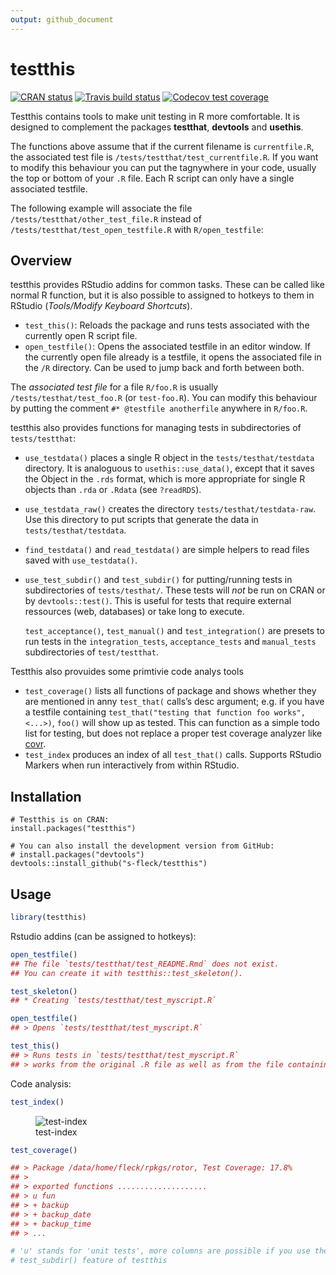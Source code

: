 ```yaml
---
output: github_document
---
```


# testthis

<!-- badges: start -->
[![CRAN status](http://www.r-pkg.org/badges/version/testthis)](https://cran.r-project.org/package=testthis)
[![Travis build status](https://travis-ci.org/s-fleck/testthis.svg?branch=master)](https://travis-ci.org/s-fleck/testthis)
[![Codecov test coverage](https://codecov.io/gh/s-fleck/testthis/branch/master/graph/badge.svg)](https://codecov.io/gh/s-fleck/testthis?branch=master)
<!-- badges: end -->

Testthis contains tools to make unit testing in R more comfortable. It is 
designed to complement the packages **testthat**, **devtools** and **usethis**. 




The functions above assume that if the current filename is `currentfile.R`,
the associated test file is `/tests/testthat/test_currentfile.R`. If you want
to modify this behaviour you can put the tagnywhere
in your code, usually the top or bottom of your `.R` file. Each R script can only
have a single associated testfile.

The following example will associate the file `/tests/testthat/other_test_file.R`
instead of `/tests/testthat/test_open_testfile.R` with `R/open_testfile`:


## Overview

testthis provides RStudio addins for common tasks. These can be called like
normal R function, but it is also possible to assigned to hotkeys to them in
RStudio (*Tools/Modify Keyboard Shortcuts*).

* `test_this()`: Reloads the package and runs tests associated with the 
  currently open R script file.
* `open_testfile()`: Opens the associated testfile in an editor window. If the 
  currently open file already is a testfile, it opens the associated file in
  the `/R` directory. Can be used to jump back and forth between both.
  
The *associated test file* for a file `R/foo.R` is usually 
`/tests/testhat/test_foo.R` (or `test-foo.R`). You can modify this behaviour by
putting the comment `#* @testfile anotherfile` anywhere in `R/foo.R`.


testthis also provides functions for managing tests in subdirectories of
`tests/testthat`:

* `use_testdata()` places a single R object in the `tests/testhat/testdata` 
  directory. It is analoguous to `usethis::use_data()`, except that it saves the
  Object in the `.rds` format, which is more appropriate for single R objects
  than `.rda` or `.Rdata` (see `?readRDS`). 
* `use_testdata_raw()` creates the directory `tests/testhat/testdata-raw`. Use
  this directory to put scripts that generate the data in 
  `tests/testhat/testdata`. 
* `find_testdata()` and `read_testdata()` are simple helpers to read files
  saved with `use_testdata()`. 
* `use_test_subdir()` and `test_subdir()` for putting/running tests in 
  subdirectories of `tests/testhat/`. These tests will *not* be run on CRAN or
  by `devtools::test()`. This is useful for tests that require 
  external ressources (web, databases) or take long to execute. 
  
  `test_acceptance()`, `test_manual()` and
  `test_integration()` are presets to run tests in the
  `integration_tests`, `acceptance_tests` and `manual_tests` subdirectories of
  `test/testthat`.
  

Testthis also provuides some primtivie code analys tools

* `test_coverage()` lists all functions of package and shows whether they
  are mentioned in anny `test_that(` calls's desc argument; e.g. if you have
  a testfile containing `test_that("testing that function foo works", <...>)`,
  `foo()` will show up as tested. This can function as a simple todo list for
  testing, but does not replace a proper test coverage analyzer like
  [covr](https://github.com/r-lib/covr).
* `test_index` produces an index of all `test_that()` calls. Supports RStudio
  Markers when run interactively from within RStudio.



## Installation

```
# Testthis is on CRAN:
install.packages("testthis")

# You can also install the development version from GitHub:
# install.packages("devtools")
devtools::install_github("s-fleck/testthis")
```

## Usage

```r
library(testthis)
```


Rstudio addins (can be assigned to hotkeys):

```r
open_testfile()
## The file `tests/testthat/test_README.Rmd` does not exist. 
## You can create it with testthis::test_skeleton().

test_skeleton()
## * Creating `tests/testthat/test_myscript.R`

open_testfile()
## > Opens `tests/testthat/test_myscript.R`

test_this() 
## > Runs tests in `tests/testthat/test_myscript.R`
## > works from the original .R file as well as from the file containing the tests

```


Code analysis:
```r
test_index()

```
![test-index](inst/img/test-index.png)


```r
test_coverage()

## > Package /data/home/fleck/rpkgs/rotor, Test Coverage: 17.8%
## >
## > exported functions .................... 
## > u fun          
## > + backup       
## > + backup_date  
## > + backup_time  
## > ...

# 'u' stands for 'unit tests', more columns are possible if you use the 
# test_subdir() feature of testthis
```
